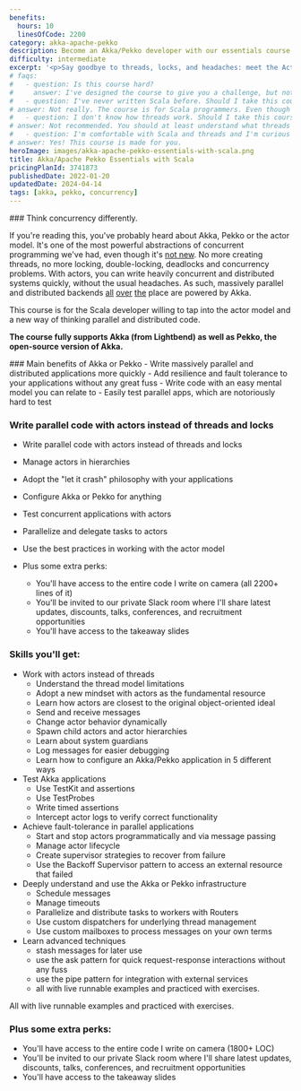 ```yaml
---
benefits:
  hours: 10
  linesOfCode: 2200
category: akka-apache-pekko
description: Become an Akka/Pekko developer with our essentials course. Master the fundamentals of Akka/Pekko with Scala and distributed JVM applications through clear lessons, practical exercises, and a smooth learning curve. Ideal for those with some programming experience, this course will quickly equip you with essential skills to effectively tackle real-world distributed challenges.
difficulty: intermediate
excerpt: '<p>Say goodbye to threads, locks, and headaches: meet the Actor Model and discover a smarter approach to concurrent and distributed coding &mdash; <a href="/courses/akka-classic-essentials-with-scala">classic actors also available</a></p>'
# faqs:
#   - question: Is this course hard?
#     answer: I've designed the course to give you a challenge, but not too much that it becomes frustrating. In case you struggle with something, we have a whole group on Slack for discussions, and I'm responsive.
#   - question: I've never written Scala before. Should I take this course?
# answer: Not really. The course is for Scala programmers. Even though we do a bit of a recap at the beginning of the course to make sure we're all on the same page, that part is not enough to give you confident skills with Scala if you've never seen it before.
#   - question: I don't know how threads work. Should I take this course?
# answer: Not recommended. You should at least understand what threads are and how a normal computer can do multiple things at the same time.
#   - question: I'm comfortable with Scala and threads and I'm curious about this actor model. Should I take this course?
# answer: Yes! This course is made for you.
heroImage: images/akka-apache-pekko-essentials-with-scala.png
title: Akka/Apache Pekko Essentials with Scala
pricingPlanId: 3741873
publishedDate: 2022-01-20
updatedDate: 2024-04-14
tags: [akka, pekko, concurrency]
---
```



<CourseLayout>
<Fragment slot="goal">
### Think concurrency differently.

If you're reading this, you've probably heard about Akka, Pekko or the actor model. It's one of the most powerful abstractions of concurrent programming we've had, even though it's [not new](<https://en.wikipedia.org/wiki/Erlang_(programming_language)#%22Let_it_Crash%22_coding_style>). No more creating threads, no more locking, double-locking, deadlocks and concurrency problems. With actors, you can write heavily concurrent and distributed systems quickly, without the usual headaches. As such, massively parallel and distributed backends [all](https://www.lightbend.com/case-studies) [over](https://x.com/lightbend/status/1067393653356802048?lang=en) [the](https://www.linkedin.com/blog/engineering/product-design/now-you-see-me-now-you-dont-linkedins-real-time-presence-platf) place are powered by Akka.

This course is for the Scala developer willing to tap into the actor model and a new way of thinking parallel and distributed code.

**The course fully supports Akka (from Lightbend) as well as Pekko, the open-source version of Akka.**

</Fragment>
<Fragment slot="skills">
### Main benefits of Akka or Pekko
- Write massively parallel and distributed applications more quickly
- Add resilience and fault tolerance to your applications without any great fuss
- Write code with an easy mental model you can relate to
- Easily test parallel apps, which are notoriously hard to test

### Write parallel code with actors instead of threads and locks

- Write parallel code with actors instead of threads and locks
- Manage actors in hierarchies
- Adopt the "let it crash" philosophy with your applications
- Configure Akka or Pekko for anything
- Test concurrent applications with actors
- Parallelize and delegate tasks to actors
- Use the best practices in working with the actor model

- Plus some extra perks:
  - You'll have access to the entire code I write on camera (all 2200+ lines of it)
  - You'll be invited to our private Slack room where I'll share latest updates, discounts, talks, conferences, and recruitment opportunities
  - You'll have access to the takeaway slides

### Skills you'll get:

- Work with actors instead of threads
  - Understand the thread model limitations
  - Adopt a new mindset with actors as the fundamental resource
  - Learn how actors are closest to the original object-oriented ideal
  - Send and receive messages
  - Change actor behavior dynamically
  - Spawn child actors and actor hierarchies
  - Learn about system guardians
  - Log messages for easier debugging
  - Learn how to configure an Akka/Pekko application in 5 different ways
- Test Akka applications
  - Use TestKit and assertions
  - Use TestProbes
  - Write timed assertions
  - Intercept actor logs to verify correct functionality
- Achieve fault-tolerance in parallel applications
  - Start and stop actors programmatically and via message passing
  - Manage actor lifecycle
  - Create supervisor strategies to recover from failure
  - Use the Backoff Supervisor pattern to access an external resource that failed
- Deeply understand and use the Akka or Pekko infrastructure
  - Schedule messages
  - Manage timeouts
  - Parallelize and distribute tasks to workers with Routers
  - Use custom dispatchers for underlying thread management
  - Use custom mailboxes to process messages on your own terms
- Learn advanced techniques
  - stash messages for later use
  - use the ask pattern for quick request-response interactions without any fuss
  - use the pipe pattern for integration with external services
  - all with live runnable examples and practiced with exercises.

All with live runnable examples and practiced with exercises.

### Plus some extra perks:

- You'll have access to the entire code I write on camera (1800+ LOC)
- You'll be invited to our private Slack room where I'll share latest updates, discounts, talks, conferences, and recruitment opportunities
- You'll have access to the takeaway slides

</Fragment>
</CourseLayout>
